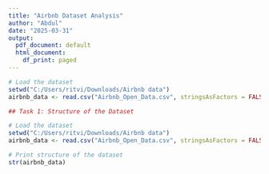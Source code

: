 ---
title: "Airbnb Dataset Analysis"
author: "Abdul"
date: "2025-03-31"
output:
  pdf_document: default
  html_document:
    df_print: paged
---

```{r setup}
# Load the dataset
setwd("C:/Users/ritvi/Downloads/Airbnb data")
airbnb_data <- read.csv("Airbnb_Open_Data.csv", stringsAsFactors = FALSE)
```

```{r}
## Task 1: Structure of the Dataset

# Load the dataset
setwd("C:/Users/ritvi/Downloads/Airbnb data")
airbnb_data <- read.csv("Airbnb_Open_Data.csv", stringsAsFactors = FALSE)

# Print structure of the dataset
str(airbnb_data)

```

